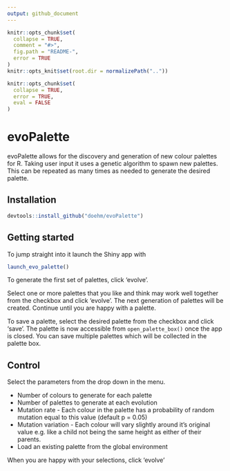 ```yaml
---
output: github_document
---
```


<!-- README.md is generated from README.Rmd. Please edit that file -->

```r
knitr::opts_chunk$set(
  collapse = TRUE,
  comment = "#>",
  fig.path = "README-",
  error = TRUE
)
knitr::opts_knit$set(root.dir = normalizePath(".."))
```



```r
knitr::opts_chunk$set(
  collapse = TRUE,
  error = TRUE,
  eval = FALSE
)
```


# evoPalette

evoPalette allows for the discovery and generation of new colour palettes for R. Taking user input it uses a genetic algorithm to spawn new palettes. This can be repeated as many times as needed to generate the desired palette.


## Installation

```r
devtools::install_github("doehm/evoPalette")
```

## Getting started

To jump straight into it launch the Shiny app with

```r
launch_evo_palette()
```

To generate the first set of palettes, click 'evolve'. 

Select one or more palettes that you like and think may work well together from the checkbox and click 'evolve'. The next generation of palettes will be created. Continue until you are happy with a palette.

To save a palette, select the desired palette from the checkbox and click 'save'. The palette is now accessible from <code>open_palette_box()</code> once the app is closed. You can save multiple palettes which will be collected in the palette box.


## Control

Select the parameters from the drop down in the menu.

* Number of colours to generate for each palette
* Number of palettes to generate at each evolution
* Mutation rate - Each colour in the palette has a probability of random mutation equal to this value (default p = 0.05)
* Mutation variation - Each colour will vary slightly around it's original value e.g. like a child not being the same height as either of their parents.
* Load an existing palette from the global environment

When you are happy with your selections, click 'evolve'


